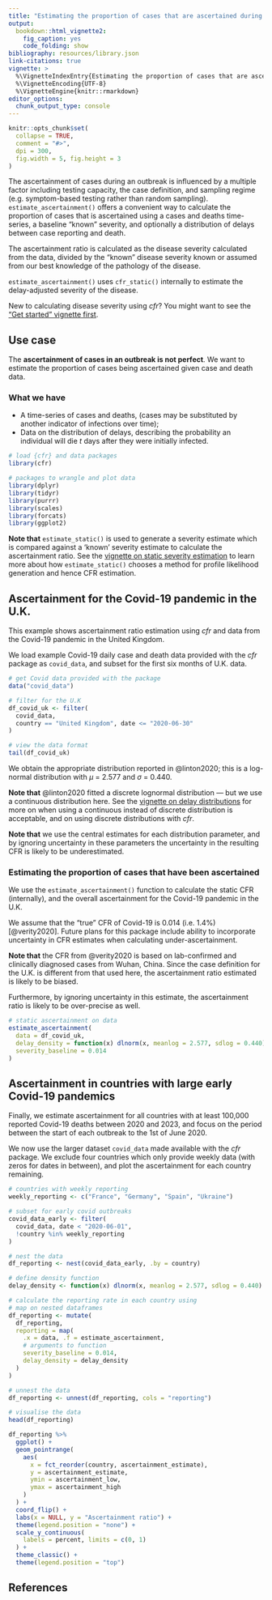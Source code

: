 ```yaml
---
title: "Estimating the proportion of cases that are ascertained during an outbreak"
output:
  bookdown::html_vignette2:
    fig_caption: yes
    code_folding: show
bibliography: resources/library.json
link-citations: true
vignette: >
  %\VignetteIndexEntry{Estimating the proportion of cases that are ascertained during an outbreak}
  %\VignetteEncoding{UTF-8}
  %\VignetteEngine{knitr::rmarkdown}
editor_options: 
  chunk_output_type: console
---
```


```r
knitr::opts_chunk$set(
  collapse = TRUE,
  comment = "#>",
  dpi = 300,
  fig.width = 5, fig.height = 3
)
```

The ascertainment of cases during an outbreak is influenced by a multiple factor including testing capacity, the case definition, and sampling regime (e.g. symptom-based testing rather than random sampling).
`estimate_ascertainment()` offers a convenient way to calculate the proportion of cases that is ascertained using a cases and deaths time-series, a baseline "known" severity, and optionally a distribution of delays between case reporting and death.

The ascertainment ratio is calculated as the disease severity calculated from the data, divided by the "known" disease severity known or assumed from our best knowledge of the pathology of the disease.

`estimate_ascertainment()` uses `cfr_static()` internally to estimate the delay-adjusted severity of the disease.

::: {.alert .alert-warning}
New to calculating disease severity using _cfr_? You might want to see the ["Get started" vignette first](cfr.html).
:::

::: {.alert .alert-primary}
## Use case {-}

The **ascertainment of cases in an outbreak is not perfect**.
We want to estimate the proportion of cases being ascertained given case and death data.
:::

::: {.alert .alert-secondary}
### What we have {-}

* A time-series of cases and deaths, (cases may be substituted by another indicator of infections over time);
* Data on the distribution of delays, describing the probability an individual will die $t$ days after they were initially infected.
:::

```r
# load {cfr} and data packages
library(cfr)

# packages to wrangle and plot data
library(dplyr)
library(tidyr)
library(purrr)
library(scales)
library(forcats)
library(ggplot2)
```

::: {.alert .alert-info}

**Note that** `estimate_static()` is used to generate a severity estimate which is compared against a 'known' severity estimate to calculate the ascertainment ratio.
See the [vignette on static severity estimation](estimate_static_severity.html) to learn more about how `estimate_static()` chooses a method for profile likelihood generation and hence CFR estimation.

:::

## Ascertainment for the Covid-19 pandemic in the U.K.

This example shows ascertainment ratio estimation using _cfr_ and data from the Covid-19 pandemic in the United Kingdom.

We load example Covid-19 daily case and death data provided with the _cfr_ package as `covid_data`, and subset for the first six months of U.K. data.

```r
# get Covid data provided with the package
data("covid_data")

# filter for the U.K
df_covid_uk <- filter(
  covid_data,
  country == "United Kingdom", date <= "2020-06-30"
)

# view the data format
tail(df_covid_uk)
```

We obtain the appropriate distribution reported in @linton2020; this is a log-normal distribution with $\mu$ = 2.577 and $\sigma$ = 0.440.

::: {.alert .alert-warning}
**Note that** @linton2020 fitted a discrete lognormal distribution --- but we use a continuous distribution here.
See the [vignette on delay distributions](delay_distributions.html) for more on when using a continuous instead of discrete distribution is acceptable, and on using discrete distributions with _cfr_.

**Note that** we use the central estimates for each distribution parameter, and by ignoring uncertainty in these parameters the uncertainty in the resulting CFR is likely to be underestimated. 
:::

### Estimating the proportion of cases that have been ascertained

We use the `estimate_ascertainment()` function to calculate the static CFR (internally), and the overall ascertainment for the Covid-19 pandemic in the U.K.

We assume that the "true" CFR of Covid-19 is 0.014 (i.e. 1.4%) [@verity2020].
Future plans for this package include ability to incorporate uncertainty in CFR estimates when calculating under-ascertainment.

::: {.alert .alert-info}
**Note that** the CFR from @verity2020 is based on lab-confirmed and clinically diagnosed cases from Wuhan, China.
Since the case definition for the U.K. is different from that used here, the ascertainment ratio estimated is likely to be biased.

Furthermore, by ignoring uncertainty in this estimate, the ascertainment ratio is likely to be over-precise as well.
:::

```r
# static ascertainment on data
estimate_ascertainment(
  data = df_covid_uk,
  delay_density = function(x) dlnorm(x, meanlog = 2.577, sdlog = 0.440),
  severity_baseline = 0.014
)
```

## Ascertainment in countries with large early Covid-19 pandemics

Finally, we estimate ascertainment for all countries with at least 100,000 reported Covid-19 deaths between 2020 and 2023, and focus on the period between the start of each outbreak to the 1st of June 2020.

We now use the larger dataset `covid_data` made available with the _cfr_ package.
We exclude four countries which only provide weekly data (with zeros for dates in between), and plot the ascertainment for each country remaining.

```r
# countries with weekly reporting
weekly_reporting <- c("France", "Germany", "Spain", "Ukraine")

# subset for early covid outbreaks
covid_data_early <- filter(
  covid_data, date < "2020-06-01",
  !country %in% weekly_reporting
)

# nest the data
df_reporting <- nest(covid_data_early, .by = country)

# define density function
delay_density <- function(x) dlnorm(x, meanlog = 2.577, sdlog = 0.440)

# calculate the reporting rate in each country using
# map on nested dataframes
df_reporting <- mutate(
  df_reporting,
  reporting = map(
    .x = data, .f = estimate_ascertainment,
    # arguments to function
    severity_baseline = 0.014,
    delay_density = delay_density
  )
)

# unnest the data
df_reporting <- unnest(df_reporting, cols = "reporting")

# visualise the data
head(df_reporting)
```

```r
df_reporting %>%
  ggplot() +
  geom_pointrange(
    aes(
      x = fct_reorder(country, ascertainment_estimate),
      y = ascertainment_estimate,
      ymin = ascertainment_low,
      ymax = ascertainment_high
    )
  ) +
  coord_flip() +
  labs(x = NULL, y = "Ascertainment ratio") +
  theme(legend.position = "none") +
  scale_y_continuous(
    labels = percent, limits = c(0, 1)
  ) +
  theme_classic() +
  theme(legend.position = "top")
```

## References

